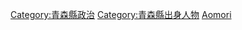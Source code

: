 {{日本行政區劃分類導航|政治人物}}

[[Category:青森縣政治|Category:青森縣政治]]
[[Category:青森縣出身人物|Category:青森縣出身人物]]
[[Category:日本各都道府縣政治人物|Aomori]]